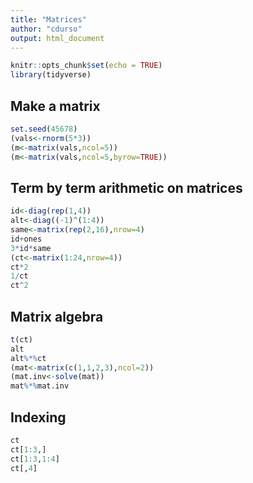 ---
title: "Matrices"
author: "cdurso"
output: html_document
---

```{r setup, include=FALSE}
knitr::opts_chunk$set(echo = TRUE)
library(tidyverse)
```

## Make a matrix

```{r}
set.seed(45678)
(vals<-rnorm(5*3))
(m<-matrix(vals,ncol=5))
(m<-matrix(vals,ncol=5,byrow=TRUE))
```

## Term by term arithmetic on matrices

```{r}
id<-diag(rep(1,4))
alt<-diag((-1)^(1:4))
same<-matrix(rep(2,16),nrow=4)
id+ones
3*id*same
(ct<-matrix(1:24,nrow=4))
ct*2
1/ct
ct^2
```
## Matrix algebra

```{r}
t(ct)
alt
alt%*%ct
(mat<-matrix(c(1,1,2,3),ncol=2))
(mat.inv<-solve(mat))
mat%*%mat.inv


```
## Indexing

```{r}
ct
ct[1:3,]
ct[1:3,1:4]
ct[,4]
```


